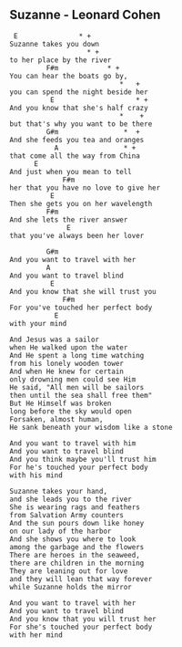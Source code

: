 ## Suzanne - Leonard Cohen
```{}
 E               * +
Suzanne takes you down
                   * +
to her place by the river
         F#m            * +
You can hear the boats go by,
                           *   +
you can spend the night beside her
          E                    * +
And you know that she's half crazy
                           *    +
but that's why you want to be there
         G#m                *  +
And she feeds you tea and oranges
           A                * +
that come all the way from China
      E
And just when you mean to tell
             F#m
her that you have no love to give her
          E
Then she gets you on her wavelength
         F#m
And she lets the river answer                        
              E
that you've always been her lover

         G#m
And you want to travel with her
         A
And you want to travel blind
          E
And you know that she will trust you
             F#m        
For you've touched her perfect body                 
           E
with your mind

And Jesus was a sailor
when He walked upon the water
And He spent a long time watching
from his lonely wooden tower
And when He knew for certain
only drowning men could see Him
He said, "All men will be sailors
then until the sea shall free them"
But He Himself was broken
long before the sky would open
Forsaken, almost human, 
He sank beneath your wisdom like a stone

And you want to travel with him
And you want to travel blind
And you think maybe you'll trust him
For he's touched your perfect body 
with his mind

Suzanne takes your hand,
and she leads you to the river   
She is wearing rags and feathers
from Salvation Army counters
And the sun pours down like honey
on our lady of the harbor
And she shows you where to look 
among the garbage and the flowers
There are heroes in the seaweed, 
there are children in the morning    
They are leaning out for love 
and they will lean that way forever   
while Suzanne holds the mirror

And you want to travel with her
And you want to travel blind
And you know that you will trust her
For she's touched your perfect body 
with her mind 


```
